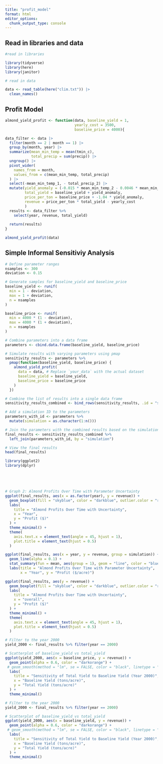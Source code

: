 ```yaml
---
title: "profit_model"
format: html
editor_options: 
  chunk_output_type: console
---
```


## Read in libraries and data
```r
#read in libraries

library(tidyverse)
library(here)
library(janitor)
```

```r
# read in data

data <- read_table(here("clim.txt")) |> 
  clean_names()
```

## Profit Model
```r

almond_yield_profit <- function(data, baseline_yield = 1,
                                yearly_cost = 3500,
                                baseline_price = 4000){

data_filter <- data |> 
  filter(month == 2 | month == 1) |> 
  group_by(month, year) |> 
  summarize(mean_min_temp = mean(tmin_c),
            total_precip = sum(precip)) |> 
  ungroup() |> 
  pivot_wider(
    names_from = month,
    values_from = c(mean_min_temp, total_precip)
  ) |> 
  select(-mean_min_temp_1, - total_precip_2) |> 
  mutate(yield_anomaly = (-0.015 * mean_min_temp_2 - 0.0046 * mean_min_temp_2^2 - 0.07 * total_precip_1 + 0.0043 * total_precip_1^2 + 0.28),
         total_yield = baseline_yield + yield_anomaly,
         price_per_ton = baseline_price + -1.04 * yield_anomaly,
         revenue = price_per_ton * total_yield - yearly_cost
         ) 
  results <- data_filter %>% 
    select(year, revenue, total_yield)
  
  return(results)
}

almond_yield_profit(data)
```

## Simple Informal Sensitiviy Analysis

```r
# Define parameter ranges
nsamples <- 300
deviation <- 0.15

# Generate samples for baseline_yield and baseline_price
baseline_yield <- runif(
  min = 1 - deviation, 
  max = 1 + deviation, 
  n = nsamples
)

baseline_price <- runif(
  min = 4000 * (1 - deviation), 
  max = 4000 * (1 + deviation), 
  n = nsamples
)

# Combine parameters into a data frame
parameters <- cbind.data.frame(baseline_yield, baseline_price)

# Simulate results with varying parameters using pmap
sensitivity_results <- parameters %>%
  pmap(function(baseline_yield, baseline_price) {
    almond_yield_profit(
      data = data, # Replace `your_data` with the actual dataset
      baseline_yield = baseline_yield,
      baseline_price = baseline_price
    )
  })

# Combine the list of results into a single data frame
sensitivity_results_combined <- bind_rows(sensitivity_results, .id = "simulation")

# Add a simulation ID to the parameters
parameters_with_id <- parameters %>%
  mutate(simulation = as.character(1:n()))

# Join the parameters with the combined results based on the simulation ID
final_results <- sensitivity_results_combined %>%
  left_join(parameters_with_id, by = "simulation")

# View the final results
head(final_results)

```

```r
library(ggplot2)
library(dplyr)





# Graph 2: Almond Profits Over Time with Parameter Uncertainty
ggplot(final_results, aes(x = as.factor(year), y = revenue)) +
  geom_boxplot(fill = "skyblue", color = "darkblue", outlier.color = "red", outlier.size = 2) +
  labs(
    title = "Almond Profits Over Time with Uncertainty",
    x = "Year",
    y = "Profit ($)"
  ) +
  theme_minimal() +
  theme(
    axis.text.x = element_text(angle = 45, hjust = 1),
    plot.title = element_text(hjust = 0.5)
  )

```


```r
ggplot(final_results, aes(x = year, y = revenue, group = simulation)) +
  geom_line(alpha = 0.1) +
  stat_summary(fun = mean, aes(group = 1), geom = "line", color = "blue", size = 1.2) +
  labs(title = "Almond Profits Over Time with Parameter Uncertainty",
       x = "Year", y = "Profit ($/acre)")

```


```r
ggplot(final_results, aes(y = revenue)) +
  geom_boxplot(fill = "skyblue", color = "darkblue", outlier.color = "red", outlier.size = 2) +
  labs(
    title = "Almond Profits Over Time with Uncertainty",
    x = "overall",
    y = "Profit ($)"
  ) +
  theme_minimal() +
  theme(
    axis.text.x = element_text(angle = 45, hjust = 1),
    plot.title = element_text(hjust = 0.5)
  )
```

```r
# Filter to the year 2000
yield_2000 <- final_results %>% filter(year == 2000)

# Scatterplot of baseline_yield vs total_yield
ggplot(yield_2000, aes(x = baseline_price, y = revenue)) +
  geom_point(alpha = 0.6, color = "darkorange") +
 # geom_smooth(method = "lm", se = FALSE, color = "black", linetype = "dashed") +
  labs(
    title = "Sensitivity of Total Yield to Baseline Yield (Year 2000)",
    x = "Baseline Yield (tons/acre)",
    y = "Total Yield (tons/acre)"
  ) +
  theme_minimal()

# Filter to the year 2000
yield_2000 <- final_results %>% filter(year == 2000)

# Scatterplot of baseline_yield vs total_yield
ggplot(yield_2000, aes(x = baseline_yield, y = revenue)) +
  geom_point(alpha = 0.6, color = "darkorange") +
 # geom_smooth(method = "lm", se = FALSE, color = "black", linetype = "dashed") +
  labs(
    title = "Sensitivity of Total Yield to Baseline Yield (Year 2000)",
    x = "Baseline Yield (tons/acre)",
    y = "Total Yield (tons/acre)"
  ) +
  theme_minimal()

```

